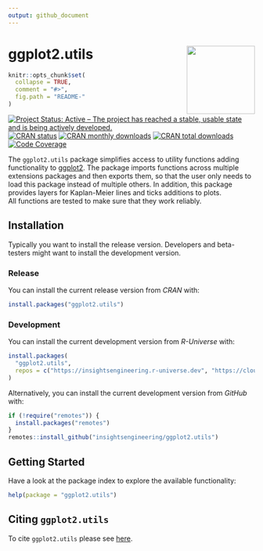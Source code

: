 ```yaml
---
output: github_document
---
```

<!-- markdownlint-disable-file -->
<!-- README.md needs to be generated from README.Rmd. Please edit that file -->

# ggplot2.utils <a href="https://insightsengineering.github.io/ggplot2.utils/"><img src="man/figures/logo.svg" align="right" height="139" /></a>

```r
knitr::opts_chunk$set(
  collapse = TRUE,
  comment = "#>",
  fig.path = "README-"
)
```

<!-- badges: start -->
[![Project Status: Active – The project has reached a stable, usable state and is being actively developed.](https://www.repostatus.org/badges/latest/active.svg)](https://www.repostatus.org/#active)
[![CRAN status](https://www.r-pkg.org/badges/version-last-release/ggplot2.utils)](https://www.r-pkg.org/badges/version-last-release/ggplot2.utils)
[![CRAN monthly downloads](https://cranlogs.r-pkg.org/badges/ggplot2.utils)](https://cranlogs.r-pkg.org/badges/ggplot2.utils)
[![CRAN total downloads](https://cranlogs.r-pkg.org/badges/grand-total/ggplot2.utils)](https://cranlogs.r-pkg.org/badges/grand-total/ggplot2.utils)
[![Code Coverage](https://raw.githubusercontent.com/insightsengineering/ggplot2.utils/_xml_coverage_reports/data/main/badge.svg)](https://raw.githubusercontent.com/insightsengineering/ggplot2.utils/_xml_coverage_reports/data/main/coverage.xml)
<!-- badges: end -->
\

The `ggplot2.utils` package simplifies access to utility functions adding functionality to [ggplot2](https://ggplot2.tidyverse.org/). The package imports functions across multiple extensions packages and then exports them, so that the user only needs to load this package instead of multiple others.
In addition, this package provides layers for Kaplan-Meier lines and ticks additions to plots.  
All functions are tested to make sure that they work reliably.

## Installation

Typically you want to install the release version. Developers and beta-testers
might want to install the development version.

### Release

You can install the current release version from *CRAN* with:

```r
install.packages("ggplot2.utils")
```

### Development

You can install the current development version from *R-Universe* with:

```r
install.packages(
  "ggplot2.utils",
  repos = c("https://insightsengineering.r-universe.dev", "https://cloud.r-project.org")
)
```

Alternatively, you can install the current development version from *GitHub* with:

```r
if (!require("remotes")) {
  install.packages("remotes")
}
remotes::install_github("insightsengineering/ggplot2.utils")
```

## Getting Started

Have a look at the package index to explore the available functionality:

```r
help(package = "ggplot2.utils")
```

## Citing `ggplot2.utils`

To cite `ggplot2.utils` please see [here](https://insightsengineering.github.io/ggplot2.utils/latest-tag/authors.html#citation).
